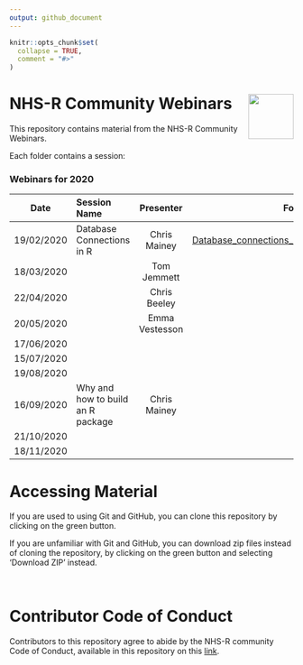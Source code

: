 ```yaml
---
output: github_document
---
```


<!-- README.md is generated from README.Rmd. Please edit that file -->

```r
knitr::opts_chunk$set(
  collapse = TRUE,
  comment = "#>"
)
```

# NHS-R Community Webinars <a href='https://nhsrcommunity.com/'><img src='https://nhsrcommunity.com/wp-content/uploads/2018/02/logo.png' align="right" height="80" /></a>

<!-- badges: start -->
<!-- badges: end -->

This repository contains material from the NHS-R Community Webinars.

Each folder contains a session:

### Webinars for 2020

|Date       | Session Name                      | Presenter        | Folder           |
|-----------|:----------------------------------|:----------------:|-----------------:|
|19/02/2020 | Database Connections in R         | Chris Mainey     | [Database_connections_in_R](https://github.com/nhs-r-community/Webinars/tree/master/Database_connections_in_R)|
|18/03/2020 |                                   | Tom Jemmett      |                  |
|22/04/2020 |                                   | Chris Beeley     |                  |
|20/05/2020 |                                   | Emma Vestesson   |                  |
|17/06/2020 |                                   |                  |                  |
|15/07/2020 |                                   |                  |                  |
|19/08/2020 |                                   |                  |                  |
|16/09/2020 | Why and how to build an R package | Chris Mainey     |                  |
|21/10/2020 |                                   |                  |                  |
|18/11/2020 |                                   |                  |                  |






# Accessing Material

If you are used to using Git and GitHub, you can clone this repository by clicking on the green button.

If you are unfamiliar with Git and GitHub, you can download zip files instead of cloning the repository, by clicking on the green button and selecting 'Download ZIP' instead.




<br>

# Contributor Code of Conduct

Contributors to this repository agree to abide by the NHS-R community Code of Conduct, available in this repository on this [link](https://github.com/nhs-r-community/Webinars/blob/master/code_of_conduct.md).

